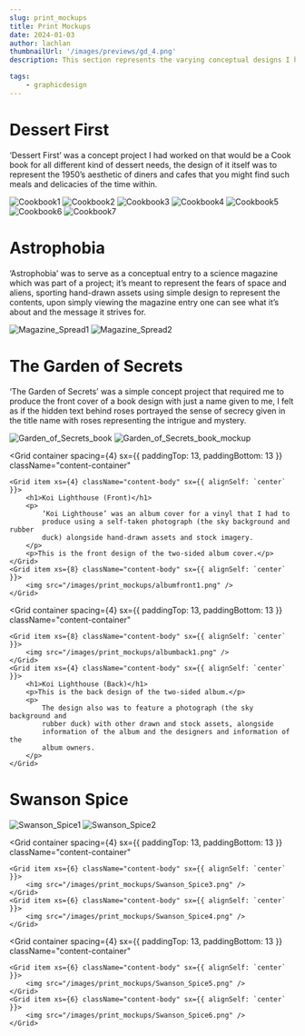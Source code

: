 ```yaml
---
slug: print_mockups
title: Print Mockups
date: 2024-01-03
author: lachlan
thumbnailUrl: '/images/previews/gd_4.png'
description: This section represents the varying conceptual designs I had produced that would represent cook books, magazines, albums, book covers and packaging. They represent the different forms of design I’m able to produce for print.

tags:
    - graphicdesign
---
```


<div className="centered">
    <h1>Dessert First</h1>
    <p>
        ‘Dessert First’ was a concept project I had worked on that would be a
        Cook book for all different kind of dessert needs, the design of it
        itself was to represent the 1950’s aesthetic of diners and cafes that
        you might find such meals and delicacies of the time within.
    </p>
</div>

![Cookbook1](/images/print_mockups/Cookbook1.png)
![Cookbook2](/images/print_mockups/Cookbook2.png)
![Cookbook3](/images/print_mockups/Cookbook3.png)
![Cookbook4](/images/print_mockups/Cookbook4.png)
![Cookbook5](/images/print_mockups/Cookbook5.png)
![Cookbook6](/images/print_mockups/Cookbook6.png)
![Cookbook7](/images/print_mockups/Cookbook7.png)

<div className="centered">
    <h1>Astrophobia</h1>
    <p>
        ‘Astrophobia’ was to serve as a conceptual entry to a science magazine
        which was part of a project; it’s meant to represent the fears of space
        and aliens, sporting hand-drawn assets using simple design to represent
        the contents, upon simply viewing the magazine entry one can see what
        it’s about and the message it strives for.
    </p>
</div>

![Magazine_Spread1](/images/print_mockups/Magazine_Spread1.png)
![Magazine_Spread2](/images/print_mockups/Magazine_Spread2.png)

<div className="centered">
    <h1>The Garden of Secrets</h1>
    <p>
        ‘The Garden of Secrets’ was a simple concept project that required me to
        produce the front cover of a book design with just a name given to me, I
        felt as if the hidden text behind roses portrayed the sense of secrecy
        given in the title name with roses representing the intrigue and
        mystery.
    </p>
</div>

![Garden_of_Secrets_book](/images/print_mockups/Garden_of_Secrets_book.png)
![Garden_of_Secrets_book_mockup](/images/print_mockups/Garden_of_Secrets_book_mockup.png)

<Grid
    container
    spacing={4}
    sx={{ paddingTop: 13, paddingBottom: 13 }}
    className="content-container"
>
    <Grid item xs={4} className="content-body" sx={{ alignSelf: `center` }}>
        <h1>Koi Lighthouse (Front)</h1>
        <p>
            ‘Koi Lighthouse’ was an album cover for a vinyl that I had to
            produce using a self-taken photograph (the sky background and rubber
            duck) alongside hand-drawn assets and stock imagery.
        </p>
        <p>This is the front design of the two-sided album cover.</p>
    </Grid>
    <Grid item xs={8} className="content-body" sx={{ alignSelf: `center` }}>
        <img src="/images/print_mockups/albumfront1.png" />
    </Grid>
</Grid>

<Grid
    container
    spacing={4}
    sx={{ paddingTop: 13, paddingBottom: 13 }}
    className="content-container"
>
    <Grid item xs={8} className="content-body" sx={{ alignSelf: `center` }}>
        <img src="/images/print_mockups/albumback1.png" />
    </Grid>
    <Grid item xs={4} className="content-body" sx={{ alignSelf: `center` }}>
        <h1>Koi Lighthouse (Back)</h1>
        <p>This is the back design of the two-sided album.</p>
        <p>
            The design also was to feature a photograph (the sky background and
            rubber duck) with other drawn and stock assets, alongside
            information of the album and the designers and information of the
            album owners.
        </p>
    </Grid>
</Grid>

<div className="centered">
    <h1>Swanson Spice</h1>
</div>

![Swanson_Spice1](/images/print_mockups/Swanson_Spice1.png)
![Swanson_Spice2](/images/print_mockups/Swanson_Spice2.png)

<Grid
    container
    spacing={4}
    sx={{ paddingTop: 13, paddingBottom: 13 }}
    className="content-container"
>
    <Grid item xs={6} className="content-body" sx={{ alignSelf: `center` }}>
        <img src="/images/print_mockups/Swanson_Spice3.png" />
    </Grid>
    <Grid item xs={6} className="content-body" sx={{ alignSelf: `center` }}>
        <img src="/images/print_mockups/Swanson_Spice4.png" />
    </Grid>
</Grid>

<Grid
    container
    spacing={4}
    sx={{ paddingTop: 13, paddingBottom: 13 }}
    className="content-container"
>
    <Grid item xs={6} className="content-body" sx={{ alignSelf: `center` }}>
        <img src="/images/print_mockups/Swanson_Spice5.png" />
    </Grid>
    <Grid item xs={6} className="content-body" sx={{ alignSelf: `center` }}>
        <img src="/images/print_mockups/Swanson_Spice6.png" />
    </Grid>
</Grid>
